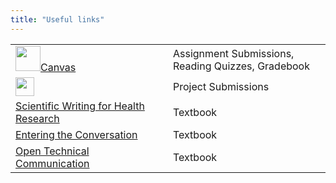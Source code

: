 ```yaml
---
title: "Useful links"
---
```


|  |  |
|------------------------------------|------------------------------------|
| ![](images/Canvas_logo_single_mark.png){fig-alt="Canvas logo" height="40px"}[Canvas](https://canvas.unl.edu/courses/192983) | Assignment Submissions, Reading Quizzes, Gradebook |
| [![](images/github-classroom.svg){fig-alt="Github classroom logo" height="30px"}](https://classroom.github.com/classrooms/193619057-unl-stat349-2025a-classroom-a584d5) | Project Submissions |
| [Scientific Writing for Health Research](https://ehsanx.github.io/Scientific-Writing-for-Health-Research/) | Textbook | 
| [Entering the Conversation](https://wisc.pb.unizin.org/opencomp/front-matter/intro/) | Textbook | 
| [Open Technical Communication](https://alg.manifoldapp.org/read/open-technical-communication/section/0debb16b-f623-4033-a47b-973d65ab0961) | Textbook | 
